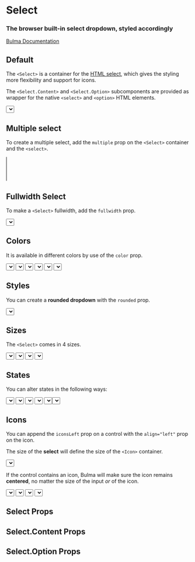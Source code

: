 


<Meta title="Form/Select" component={Select} />

# Select

### The browser built-in **select dropdown**, styled accordingly

[Bulma Documentation](https://bulma.io/documentation/form/select/)

## Default

The `<Select>` is a container for the [HTML select](https://developer.mozilla.org/en-US/docs/Web/HTML/Element/select), which gives the styling more flexibility and support for icons.

The `<Select.Content>` and `<Select.Option>` subcomponents are provided as wrapper for the native `<select>` and `<option>` HTML elements.

<Canvas>
  <Story name="Default">
    <Select>
      <Select.Content>
        <Select.Option>Select dropdown</Select.Option>
        <Select.Option>With options</Select.Option>
      </Select.Content>
    </Select>
  </Story>
</Canvas>

## Multiple select

To create a multiple select, add the `multiple` prop on the `<Select>` container and the `<select>`.

<Canvas>
  <Story name="Multiple">
    <Select multiple>
      <Select.Content multiple size="8">
        <Select.Option>Argentina</Select.Option>
        <Select.Option>Bolivia</Select.Option>
        <Select.Option>Brazil</Select.Option>
        <Select.Option>Chile</Select.Option>
        <Select.Option>Colombia</Select.Option>
        <Select.Option>Ecuador</Select.Option>
        <Select.Option>Guyana</Select.Option>
        <Select.Option>Paraguay</Select.Option>
        <Select.Option>Peru</Select.Option>
        <Select.Option>Suriname</Select.Option>
        <Select.Option>Uruguay</Select.Option>
        <Select.Option>Venezuela</Select.Option>
      </Select.Content>
    </Select>
  </Story>
</Canvas>

## Fullwidth Select

To make a `<Select>` fullwidth, add the `fullwidth` prop.

<Canvas>
  <Story name="Fullwidth">
    <Select fullwidth>
      <Select.Content>
        <Select.Option>Select dropdown</Select.Option>
        <Select.Option>With options</Select.Option>
      </Select.Content>
    </Select>
  </Story>
</Canvas>

## Colors

It is available in different colors by use of the `color` prop.

<Canvas>
  <Story name="Colors">
    <React.Fragment>
      <Field>
        <Control>
          <Select color="primary">
            <Select.Content>
              <Select.Option>Select dropdown</Select.Option>
              <Select.Option>With options</Select.Option>
            </Select.Content>
          </Select>
        </Control>
      </Field>
      <Field>
        <Control>
          <Select color="link">
            <Select.Content>
              <Select.Option>Select dropdown</Select.Option>
              <Select.Option>With options</Select.Option>
            </Select.Content>
          </Select>
        </Control>
      </Field>
      <Field>
        <Control>
          <Select color="info">
            <Select.Content>
              <Select.Option>Select dropdown</Select.Option>
              <Select.Option>With options</Select.Option>
            </Select.Content>
          </Select>
        </Control>
      </Field>
      <Field>
        <Control>
          <Select color="success">
            <Select.Content>
              <Select.Option>Select dropdown</Select.Option>
              <Select.Option>With options</Select.Option>
            </Select.Content>
          </Select>
        </Control>
      </Field>
      <Field>
        <Control>
          <Select color="warning">
            <Select.Content>
              <Select.Option>Select dropdown</Select.Option>
              <Select.Option>With options</Select.Option>
            </Select.Content>
          </Select>
        </Control>
      </Field>
      <Field>
        <Control>
          <Select color="danger">
            <Select.Content>
              <Select.Option>Select dropdown</Select.Option>
              <Select.Option>With options</Select.Option>
            </Select.Content>
          </Select>
        </Control>
      </Field>
    </React.Fragment>
  </Story>
</Canvas>

## Styles

You can create a **rounded dropdown** with the `rounded` prop.

<Canvas>
  <Story name="Rounded">
    <Select rounded>
      <Select.Content>
        <Select.Option>Rounded dropdown</Select.Option>
        <Select.Option>With options</Select.Option>
      </Select.Content>
    </Select>
  </Story>
</Canvas>

## Sizes

The `<Select>` comes in 4 sizes.

<Canvas>
  <Story name="Sizes">
    <React.Fragment>
      <Field>
        <Control>
          <Select size="small">
            <Select.Content>
              <Select.Option>Small dropdown</Select.Option>
              <Select.Option>With options</Select.Option>
            </Select.Content>
          </Select>
        </Control>
      </Field>
      <Field>
        <Control>
          <Select>
            <Select.Content>
              <Select.Option>Normal dropdown</Select.Option>
              <Select.Option>With options</Select.Option>
            </Select.Content>
          </Select>
        </Control>
      </Field>
      <Field>
        <Control>
          <Select size="medium">
            <Select.Content>
              <Select.Option>Medium dropdown</Select.Option>
              <Select.Option>With options</Select.Option>
            </Select.Content>
          </Select>
        </Control>
      </Field>
      <Field>
        <Control>
          <Select size="large">
            <Select.Content>
              <Select.Option>Large dropdown</Select.Option>
              <Select.Option>With options</Select.Option>
            </Select.Content>
          </Select>
        </Control>
      </Field>
    </React.Fragment>
  </Story>
</Canvas>

## States

You can alter states in the following ways:

<Canvas>
  <Story name="States">
    <React.Fragment>
      <Field>
        <Control>
          <Select>
            <Select.Content>
              <Select.Option>Normal dropdown</Select.Option>
              <Select.Option>With options</Select.Option>
            </Select.Content>
          </Select>
        </Control>
      </Field>
      <Field>
        <Control>
          <Select>
            <Select.Content hovered>
              <Select.Option>Hovered dropdown</Select.Option>
              <Select.Option>With options</Select.Option>
            </Select.Content>
          </Select>
        </Control>
      </Field>
      <Field>
        <Control>
          <Select>
            <Select.Content focused>
              <Select.Option>Focused dropdown</Select.Option>
              <Select.Option>With options</Select.Option>
            </Select.Content>
          </Select>
        </Control>
      </Field>
      <Field>
        <Control>
          <Select>
            <Select.Content active>
              <Select.Option>Active dropdown</Select.Option>
              <Select.Option>With options</Select.Option>
            </Select.Content>
          </Select>
        </Control>
      </Field>
      <Field>
        <Control>
          <Select loading>
            <select>
              <Select.Option>Loading dropdown</Select.Option>
              <Select.Option>With options</Select.Option>
            </select>
          </Select>
        </Control>
      </Field>
    </React.Fragment>
  </Story>
</Canvas>

## Icons

You can append the `iconsLeft` prop on a control with the `align="left"` prop on the icon.

The size of the **select** will define the size of the `<Icon>` container.

<Canvas>
  <Story name="Icons">
    <Field>
      <Control iconsLeft>
        <Select>
          <Select.Content>
            <Select.Option>Country</Select.Option>
            <Select.Option>United States</Select.Option>
            <Select.Option>Canada</Select.Option>
            <Select.Option>Mexico</Select.Option>
          </Select.Content>
        </Select>
        <Icon size="small" align="left">
          <FontAwesomeIcon icon={faGlobe}/>
        </Icon>
      </Control>
    </Field>
  </Story>
</Canvas>

If the control contains an icon, Bulma will make sure the icon remains **centered**, no matter the size of the input *or* of the icon.

<Canvas>
  <Story name="Icons Sizes">
    <React.Fragment>
      <Field>
        <Control iconsLeft>
          <Select size="small">
            <Select.Content>
              <Select.Option>Country</Select.Option>
              <Select.Option>United States</Select.Option>
              <Select.Option>Canada</Select.Option>
              <Select.Option>Mexico</Select.Option>
            </Select.Content>
          </Select>
          <Icon size="small" align="left">
            <FontAwesomeIcon icon={faGlobe}/>
          </Icon>
        </Control>
      </Field>
      <Field>
        <Control iconsLeft>
          <Select>
            <Select.Content>
              <Select.Option>Country</Select.Option>
              <Select.Option>United States</Select.Option>
              <Select.Option>Canada</Select.Option>
              <Select.Option>Mexico</Select.Option>
            </Select.Content>
          </Select>
          <Icon align="left">
            <FontAwesomeIcon icon={faGlobe}/>
          </Icon>
        </Control>
      </Field>
      <Field>
        <Control iconsLeft>
          <Select size="medium">
            <Select.Content>
              <Select.Option>Country</Select.Option>
              <Select.Option>United States</Select.Option>
              <Select.Option>Canada</Select.Option>
              <Select.Option>Mexico</Select.Option>
            </Select.Content>
          </Select>
          <Icon size="medium" align="left">
            <FontAwesomeIcon icon={faGlobe}/>
          </Icon>
        </Control>
      </Field>
      <Field>
        <Control iconsLeft>
          <Select size="large">
            <Select.Content>
              <Select.Option>Country</Select.Option>
              <Select.Option>United States</Select.Option>
              <Select.Option>Canada</Select.Option>
              <Select.Option>Mexico</Select.Option>
            </Select.Content>
          </Select>
          <Icon size="large" align="left">
            <FontAwesomeIcon icon={faGlobe}/>
          </Icon>
        </Control>
      </Field>
    </React.Fragment>
  </Story>
</Canvas>

## Select Props

<ArgsTable of={Select} />

## Select.Content Props

<ArgsTable of={Select.Content} />

## Select.Option Props

<ArgsTable of={Select.Option} />

